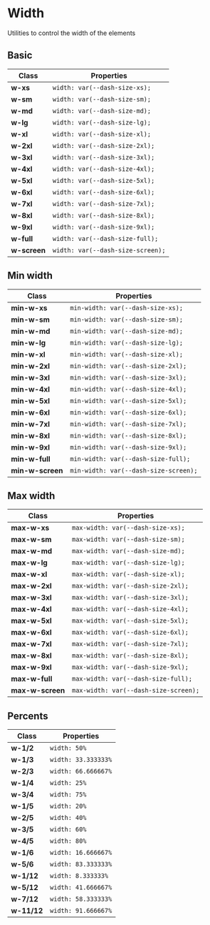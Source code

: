 # Width

Utilities to control the width of the elements

## Basic

| Class        | Properties                        |
| ------------ | --------------------------------- |
| **w-xs**     | `width: var(--dash-size-xs);`     |
| **w-sm**     | `width: var(--dash-size-sm);`     |
| **w-md**     | `width: var(--dash-size-md);`     |
| **w-lg**     | `width: var(--dash-size-lg);`     |
| **w-xl**     | `width: var(--dash-size-xl);`     |
| **w-2xl**    | `width: var(--dash-size-2xl);`    |
| **w-3xl**    | `width: var(--dash-size-3xl);`    |
| **w-4xl**    | `width: var(--dash-size-4xl);`    |
| **w-5xl**    | `width: var(--dash-size-5xl);`    |
| **w-6xl**    | `width: var(--dash-size-6xl);`    |
| **w-7xl**    | `width: var(--dash-size-7xl);`    |
| **w-8xl**    | `width: var(--dash-size-8xl);`    |
| **w-9xl**    | `width: var(--dash-size-9xl);`    |
| **w-full**   | `width: var(--dash-size-full);`   |
| **w-screen** | `width: var(--dash-size-screen);` |

## Min width

| Class            | Properties                            |
| ---------------- | ------------------------------------- |
| **min-w-xs**     | `min-width: var(--dash-size-xs);`     |
| **min-w-sm**     | `min-width: var(--dash-size-sm);`     |
| **min-w-md**     | `min-width: var(--dash-size-md);`     |
| **min-w-lg**     | `min-width: var(--dash-size-lg);`     |
| **min-w-xl**     | `min-width: var(--dash-size-xl);`     |
| **min-w-2xl**    | `min-width: var(--dash-size-2xl);`    |
| **min-w-3xl**    | `min-width: var(--dash-size-3xl);`    |
| **min-w-4xl**    | `min-width: var(--dash-size-4xl);`    |
| **min-w-5xl**    | `min-width: var(--dash-size-5xl);`    |
| **min-w-6xl**    | `min-width: var(--dash-size-6xl);`    |
| **min-w-7xl**    | `min-width: var(--dash-size-7xl);`    |
| **min-w-8xl**    | `min-width: var(--dash-size-8xl);`    |
| **min-w-9xl**    | `min-width: var(--dash-size-9xl);`    |
| **min-w-full**   | `min-width: var(--dash-size-full);`   |
| **min-w-screen** | `min-width: var(--dash-size-screen);` |

## Max width

| Class            | Properties                            |
| ---------------- | ------------------------------------- |
| **max-w-xs**     | `max-width: var(--dash-size-xs);`     |
| **max-w-sm**     | `max-width: var(--dash-size-sm);`     |
| **max-w-md**     | `max-width: var(--dash-size-md);`     |
| **max-w-lg**     | `max-width: var(--dash-size-lg);`     |
| **max-w-xl**     | `max-width: var(--dash-size-xl);`     |
| **max-w-2xl**    | `max-width: var(--dash-size-2xl);`    |
| **max-w-3xl**    | `max-width: var(--dash-size-3xl);`    |
| **max-w-4xl**    | `max-width: var(--dash-size-4xl);`    |
| **max-w-5xl**    | `max-width: var(--dash-size-5xl);`    |
| **max-w-6xl**    | `max-width: var(--dash-size-6xl);`    |
| **max-w-7xl**    | `max-width: var(--dash-size-7xl);`    |
| **max-w-8xl**    | `max-width: var(--dash-size-8xl);`    |
| **max-w-9xl**    | `max-width: var(--dash-size-9xl);`    |
| **max-w-full**   | `max-width: var(--dash-size-full);`   |
| **max-w-screen** | `max-width: var(--dash-size-screen);` |

## Percents

| Class       | Properties          |
| ----------- | ------------------- |
| **w-1/2**   | `width: 50%`        |
| **w-1/3**   | `width: 33.333333%` |
| **w-2/3**   | `width: 66.666667%` |
| **w-1/4**   | `width: 25%`        |
| **w-3/4**   | `width: 75%`        |
| **w-1/5**   | `width: 20%`        |
| **w-2/5**   | `width: 40%`        |
| **w-3/5**   | `width: 60%`        |
| **w-4/5**   | `width: 80%`        |
| **w-1/6**   | `width: 16.666667%` |
| **w-5/6**   | `width: 83.333333%` |
| **w-1/12**  | `width: 8.333333%`  |
| **w-5/12**  | `width: 41.666667%` |
| **w-7/12**  | `width: 58.333333%` |
| **w-11/12** | `width: 91.666667%` |
